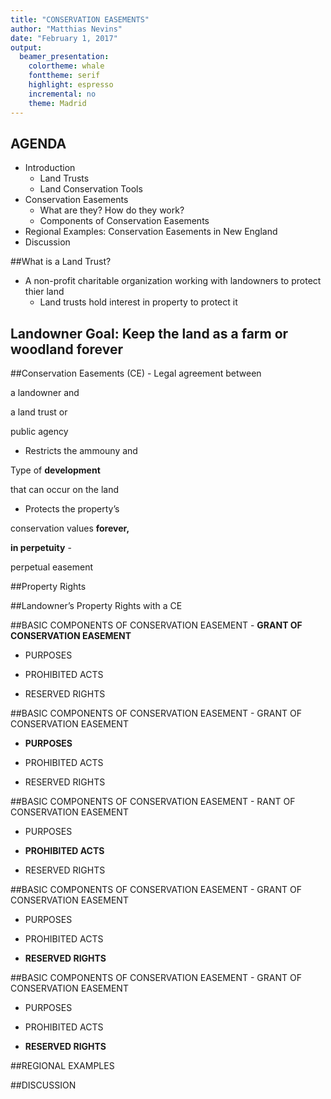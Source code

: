 ```yaml
---
title: "CONSERVATION EASEMENTS"
author: "Matthias Nevins"
date: "February 1, 2017"
output: 
  beamer_presentation: 
    colortheme: whale
    fonttheme: serif
    highlight: espresso
    incremental: no
    theme: Madrid
---
```


## AGENDA 

- Introduction
    + Land Trusts
    + Land Conservation Tools
- Conservation Easements
    + What are they? How do they work?
    + Components of Conservation Easements
- Regional Examples: Conservation Easements in New England
- Discussion 

##What is a Land Trust?  

\bigskip
\bigskip

- A non-profit charitable organization working with landowners to protect thier land
    + Land trusts hold interest in property to protect it
   
\begin{picture}(320,250)
\put(25,60){\includegraphics[height=5cm]
{landowner.jpg}}
\put(170,60){\includegraphics[height=5.5cm]
{faceyfarm.jpg}}
\put(260,00){\begin{minipage}[t]{1\linewidth}
{words coordinate axis by $\theta$.}
\end{minipage}}
\end{picture}

## 

\begin{picture}(320,250)
\put(10,20){\includegraphics[height=6.8cm]
{decisionDia.jpg}}

\put(260,00){\begin{minipage}[t]{1\linewidth}
{ }
\end{minipage}}
\end{picture}


## Landowner Goal: Keep the land as a farm or woodland forever
\begin{picture}(320,250)
\put(20,40){\includegraphics[height=6.4cm]
{table.png}}

\put(260,00){\begin{minipage}[t]{1\linewidth}
{ }
\end{minipage}}
\end{picture}

##Conservation Easements (CE)
- Legal agreement between
  
  a landowner and 
  
  a land trust or
  
  public agency
  
- Restricts the ammouny and 

Type of **development** 

that can occur on the land

- Protects the property's

conservation values **forever,** 

**in perpetuity** - 

perpetual easement

\begin{picture}(320,250)
\put(160,260){\includegraphics[height=3.5cm]
{rose.jpg}}
\put(210,350){\includegraphics[height=3.5cm]
{cows.jpg}}
\end{picture}

##Property Rights

\begin{picture}(320,250)
\put(40,14){\includegraphics[height=8.3cm]
{rights1.png}}
\end{picture}

##Landowner's Property Rights with a CE

\begin{picture}(320,250)
\put(7,18){\includegraphics[height=8.3cm]
{rights2.png}}
\end{picture}

##BASIC COMPONENTS OF CONSERVATION EASEMENT
- **GRANT OF CONSERVATION EASEMENT**

- PURPOSES

- PROHIBITED ACTS

- RESERVED RIGHTS  

\begin{picture}(320,250)
\put(50,100){\includegraphics[height=5.5cm]
{GRANT.jpg}}
\end{picture}

##BASIC COMPONENTS OF CONSERVATION EASEMENT
- GRANT OF CONSERVATION EASEMENT

- **PURPOSES**

- PROHIBITED ACTS

- RESERVED RIGHTS  

\begin{picture}(320,250)
\put(50,100){\includegraphics[height=5.5cm]
{PURP.jpg}}
\end{picture}

##BASIC COMPONENTS OF CONSERVATION EASEMENT
-  RANT OF CONSERVATION EASEMENT

- PURPOSES

- **PROHIBITED ACTS**

- RESERVED RIGHTS  

\begin{picture}(320,250)
\put(50,100){\includegraphics[height=5.5cm]
{PROHIB.jpg}}
\end{picture}

##BASIC COMPONENTS OF CONSERVATION EASEMENT
- GRANT OF CONSERVATION EASEMENT

- PURPOSES

- PROHIBITED ACTS

- **RESERVED RIGHTS**  

\begin{picture}(320,250)
\put(50,100){\includegraphics[height=5.5cm]
{RES1.jpg}}
\end{picture}

##BASIC COMPONENTS OF CONSERVATION EASEMENT
- GRANT OF CONSERVATION EASEMENT

- PURPOSES

- PROHIBITED ACTS

- **RESERVED RIGHTS**  

\begin{picture}(320,250)
\put(50,100){\includegraphics[height=5.5cm]
{RES2.jpg}}
\end{picture}

##REGIONAL EXAMPLES 

\begin{picture}(320,250)
\put(10,15){\includegraphics[height=8cm]
{tully.jpg}}
\end{picture}

##DISCUSSION

\begin{picture}(320,250)
\put(10,15){\includegraphics[height=8cm]
{eagleres.jpg}}
\end{picture}
